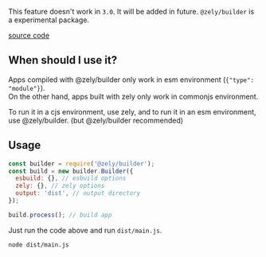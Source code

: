 <Box type="error">This feature doesn't work in `3.0`. It will be added in future.</Box>
<Box type="warning">`@zely/builder` is a experimental package.</Box>

[source code](https://github.com/zely-js/zely/tree/main/packages/zely-builder)

## When should I use it?

Apps compiled with @zely/builder only work in esm environment (`{"type": "module"}`).  
On the other hand, apps built with zely only work in commonjs environment.

To run it in a cjs environment, use zely, and to run it in an esm environment, use @zely/builder. (but @zely/builder recommended)

## Usage

```js [title="Javascript (cjs)"]
const builder = require('@zely/builder');
const build = new builder.Builder({
  esbuild: {}, // esbuild options
  zely: {}, // zely options
  output: 'dist', // output directory
});

build.process(); // build app
```

Just run the code above and run `dist/main.js`.

```bash
node dist/main.js
```
